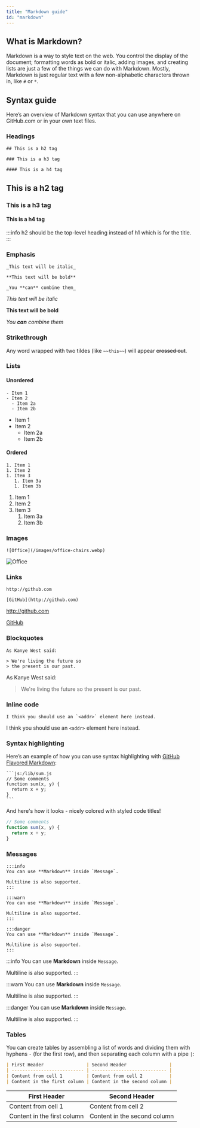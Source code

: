 ```yaml
---
title: "Markdown guide"
id: "markdown"
---
```


## What is Markdown?

Markdown is a way to style text on the web. You control the display of the document; formatting words as bold or italic, adding images, and creating lists are just a few of the things we can do with Markdown. Mostly, Markdown is just regular text with a few non-alphabetic characters thrown in, like `#` or `*`.

## Syntax guide

Here’s an overview of Markdown syntax that you can use anywhere on GitHub.com or in your own text files.

### Headings

```
## This is a h2 tag

### This is a h3 tag

#### This is a h4 tag
```

## This is a h2 tag

### This is a h3 tag

#### This is a h4 tag

:::info
h2 should be the top-level heading instead of h1 which is for the title.
:::

### Emphasis

```
_This text will be italic_

**This text will be bold**

_You **can** combine them_
```

_This text will be italic_

**This text will be bold**

_You **can** combine them_

### Strikethrough

Any word wrapped with two tildes (like `~~this~~`) will appear ~~crossed out~~.

### Lists

#### Unordered

```
- Item 1
- Item 2
  - Item 2a
  - Item 2b
```

- Item 1
- Item 2
  - Item 2a
  - Item 2b

#### Ordered

```
1. Item 1
1. Item 2
1. Item 3
   1. Item 3a
   1. Item 3b
```

1. Item 1
1. Item 2
1. Item 3
   1. Item 3a
   1. Item 3b

### Images

```
![Office](/images/office-chairs.webp)
```

![Office](/images/office-chairs.webp)

### Links

```
http://github.com

[GitHub](http://github.com)
```

http://github.com

[GitHub](http://github.com)

### Blockquotes

```
As Kanye West said:

> We're living the future so
> the present is our past.
```

As Kanye West said:

> We're living the future so
> the present is our past.

### Inline code

```
I think you should use an `<addr>` element here instead.
```

I think you should use an `<addr>` element here instead.

### Syntax highlighting

Here’s an example of how you can use syntax highlighting with [GitHub Flavored Markdown](https://help.github.com/articles/basic-writing-and-formatting-syntax/):

````
```js:/lib/sum.js
// Some comments
function sum(x, y) {
  return x + y;
}
```
````

And here's how it looks - nicely colored with styled code titles!

```js:/lib/sum.js
// Some comments
function sum(x, y) {
  return x + y;
}
```

### Messages

```
:::info
You can use **Markdown** inside `Message`.

Multiline is also supported.
:::

:::warn
You can use **Markdown** inside `Message`.

Multiline is also supported.
:::

:::danger
You can use **Markdown** inside `Message`.

Multiline is also supported.
:::
```

:::info
You can use **Markdown** inside `Message`.

Multiline is also supported.
:::

:::warn
You can use **Markdown** inside `Message`.

Multiline is also supported.
:::

:::danger
You can use **Markdown** inside `Message`.

Multiline is also supported.
:::

### Tables

You can create tables by assembling a list of words and dividing them with hyphens `-` (for the first row), and then separating each column with a pipe `|`:

```md
| First Header                | Second Header                |
| --------------------------- | ---------------------------- |
| Content from cell 1         | Content from cell 2          |
| Content in the first column | Content in the second column |
```

| First Header                | Second Header                |
| --------------------------- | ---------------------------- |
| Content from cell 1         | Content from cell 2          |
| Content in the first column | Content in the second column |
